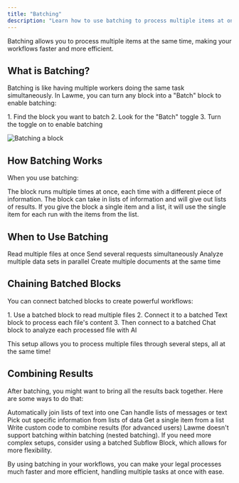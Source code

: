 ```yaml
---
title: "Batching"
description: "Learn how to use batching to process multiple items at once in Lawme workflows"
---
```


<Callout type="info">
  Batching allows you to process multiple items at the same time, making your workflows faster and more efficient.
</Callout>

## What is Batching?

Batching is like having multiple workers doing the same task simultaneously. In Lawme, you can turn any block into a "Batch" block to enable batching:

<Steps>
  1. Find the block you want to batch
  2. Look for the "Batch" toggle
  3. Turn the toggle on to enable batching
</Steps>

![Batching a block](../assets/split-block.png)

## How Batching Works

When you use batching:

<Card title="Multiple Executions" icon="clone">
  The block runs multiple times at once, each time with a different piece of information.
</Card>

<Card title="Input and Output" icon="exchange-alt">
  The block can take in lists of information and will give out lists of results.
</Card>

<Card title="Flexible Input" icon="puzzle-piece">
  If you give the block a single item and a list, it will use the single item for each run with the items from the list.
</Card>

## When to Use Batching

<CardGroup cols={2}>
  <Card title="Processing Files" icon="file-alt">
    Read multiple files at once
  </Card>
  <Card title="API Requests" icon="cloud">
    Send several requests simultaneously
  </Card>
  <Card title="Data Analysis" icon="chart-bar">
    Analyze multiple data sets in parallel
  </Card>
  <Card title="Document Generation" icon="file-word">
    Create multiple documents at the same time
  </Card>
</CardGroup>

## Chaining Batched Blocks

You can connect batched blocks to create powerful workflows:

<Steps>
  1. Use a batched block to read multiple files
  2. Connect it to a batched Text block to process each file's content
  3. Then connect to a batched Chat block to analyze each processed file with AI
</Steps>

This setup allows you to process multiple files through several steps, all at the same time!

## Combining Results

After batching, you might want to bring all the results back together. Here are some ways to do that:

<CardGroup cols={2}>
  <Card title="Text and Prompt Blocks" icon="paragraph">
    Automatically join lists of text into one
  </Card>
  <Card title="Chat Block" icon="comments">
    Can handle lists of messages or text
  </Card>
  <Card title="Extract Object Path" icon="sitemap">
    Pick out specific information from lists of data
  </Card>
  <Card title="Pop Block" icon="hand-point-up">
    Get a single item from a list
  </Card>
  <Card title="Code Block" icon="code">
    Write custom code to combine results (for advanced users)
  </Card>
</CardGroup>

<Warning>
  Lawme doesn't support batching within batching (nested batching). If you need more complex setups, consider using a batched Subflow Block, which allows for more flexibility.
</Warning>

By using batching in your workflows, you can make your legal processes much faster and more efficient, handling multiple tasks at once with ease.
